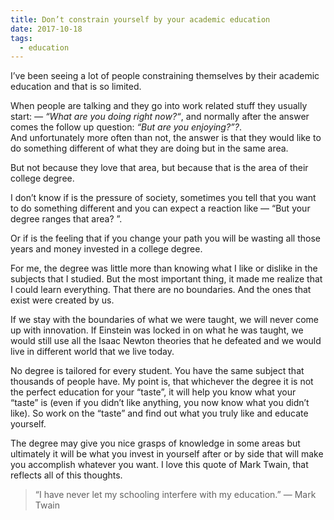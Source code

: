 ```yaml
---
title: Don’t constrain yourself by your academic education
date: 2017-10-18
tags:
  - education
---
```


I’ve been seeing a lot of people constraining themselves by their academic education and that is so limited.

When people are talking and they go into work related stuff they usually start: _— “What are you doing right now?“_, and normally after the answer comes the follow up question: _“But are you enjoying?”?_.<br/> And unfortunately more often than not, the answer is that they would like to do something different of what they are doing but in the same area.

But not because they love that area, but because that is the area of their college degree.

I don’t know if is the pressure of society, sometimes you tell that you want to do something different and you can expect a reaction like — “But your degree ranges that area? ”.

Or if is the feeling that if you change your path you will be wasting all those years and money invested in a college degree.

For me, the degree was little more than knowing what I like or dislike in the subjects that I studied. But the most important thing, it made me realize that I could learn everything. That there are no boundaries. And the ones that exist were created by us.

If we stay with the boundaries of what we were taught, we will never come up with innovation. If Einstein was locked in on what he was taught, we would still use all the Isaac Newton theories that he defeated and we would live in different world that we live today.

No degree is tailored for every student. You have the same subject that thousands of people have. My point is, that whichever the degree it is not the perfect education for your “taste”, it will help you know what your “taste” is (even if you didn’t like anything, you now know what you didn’t like). So work on the “taste” and find out what you truly like and educate yourself.

The degree may give you nice grasps of knowledge in some areas but ultimately it will be what you invest in yourself after or by side that will make you accomplish whatever you want. I love this quote of Mark Twain, that reflects all of this thoughts.

> “I have never let my schooling interfere with my education.” — Mark Twain
